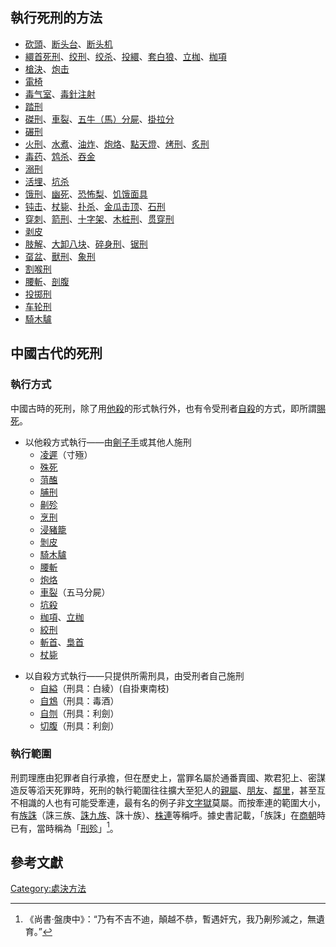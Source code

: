 {{Trivia |time=2010-03-11T07:30:21+00:00 }}
{{死刑}}
==執行死刑的方法==
*[[砍頭|砍頭]]、[[断头台|断头台]]、[[断头机|断头机]]
*[[绞刑|繯首死刑]]、[[绞刑|绞刑]]、[[绞杀|绞杀]]、[[投繯|投繯]]、[[套白狼|套白狼]]、[[立枷|立枷]]、[[枷項|枷項]]
*[[槍決|槍決]]、[[炮击|炮击]]
*[[電椅|電椅]]
*[[毒气室|毒气室]]、[[毒針注射|毒針注射]]
*[[踏刑|踏刑]]
*[[磔刑|磔刑]]、[[車裂|車裂]]、[[车裂|五牛（馬）分屍]]、[[掛拉分|掛拉分]]
*[[碾刑|碾刑]]
*[[火刑|火刑]]、[[水煮_(刑罰)|水煮]]、[[油炸_(刑罰)|油炸]]、[[炮烙|炮烙]]、[[點天燈|點天燈]]、[[烤刑|烤刑]]、[[炙刑|炙刑]]
*[[毒药|毒药]]、[[鸩杀|鸩杀]]、[[吞金|吞金]]
*[[溺刑|溺刑]]
*[[活埋|活埋]]、[[坑杀|坑杀]]
*[[饿刑|饿刑]]、[[幽死|幽死]]、[[恐怖梨|恐怖梨]]、[[饥饿面具|饥饿面具]]
*[[钝击|钝击]]、[[杖毙|杖毙]]、[[扑杀|扑杀]]、[[金瓜击顶|金瓜击顶]]、[[石刑|石刑]]
*[[穿刺|穿刺]]、[[箭刑|箭刑]]、[[十字架|十字架]]、[[木桩刑|木桩刑]]、[[贯穿刑|贯穿刑]]
*[[剥皮|剥皮]]
*[[肢解|肢解]]、[[大卸八块|大卸八块]]、[[碎身刑|碎身刑]]、[[锯刑|锯刑]]
*[[虿盆|虿盆]]、[[獸刑|獸刑]]、[[象刑|象刑]]
*[[割喉刑|割喉刑]]
*[[腰斬|腰斬]]、[[剖腹|剖腹]]
*[[投掷刑|投掷刑]]
*[[车轮刑|车轮刑]]
*[[騎木驢|騎木驢]]

== 中國古代的死刑 ==

=== 執行方式 ===

中國古時的死刑，除了用[[他殺|他殺]]的形式執行外，也有令受刑者[[自殺|自殺]]的方式，即所謂[[賜死|賜死]]。

* 以他殺方式執行——由[[劊子手|劊子手]]或其他人施刑
** [[凌遲|凌遲]]（寸殛）
** [[殊死|殊死]]
** [[醢刑|菹醢]]
** [[脯刑|脯刑]]
** [[劓殄|劓殄]]
** [[烹刑|烹刑]]
** [[浸豬籠|浸豬籠]]
** [[剝皮|剝皮]]
** [[騎木驢|騎木驢]]
** [[腰斬|腰斬]]
** [[炮烙|炮烙]]
** [[車裂|車裂]]（五马分屍）
** [[坑殺|坑殺]]
** [[枷項|枷項]]、[[立枷|立枷]]
** [[絞刑|絞刑]]
** [[斬首|斬首]]、[[梟首|梟首]]
** [[杖毙|杖毙]]

* 以自殺方式執行——只提供所需刑具，由受刑者自己施刑
** [[自縊|自縊]]（刑具：白綾）(自掛東南枝)
** [[自鴆|自鴆]]（刑具：毒酒）
** [[自刎|自刎]]（刑具：利劍）
** [[切腹|切腹]]（刑具：利劍）

=== 執行範圍 ===

刑罰理應由犯罪者自行承擔，但在歷史上，當罪名屬於通番賣國、欺君犯上、密謀造反等滔天死罪時，死刑的執行範圍往往擴大至犯人的[[親屬|親屬]]、[[朋友|朋友]]、[[鄰里|鄰里]]，甚至互不相識的人也有可能受牽連，最有名的例子非[[文字獄|文字獄]]莫屬。而按牽連的範圍大小，有[[族誅|族誅]]（誅三族、[[誅九族|誅九族]]、誅十族）、[[株連|株連]]等稱呼。據史書記載，「族誅」在[[商朝|商朝]]時已有，當時稱為「[[劓殄|刑殄]]」<ref>《尚書·盤庚中》：“乃有不吉不迪，顛越不恭，暫遇奸宄，我乃劓殄滅之，無遺育。”</ref>。

==參考文獻==
<div class="references-small">
<references></references>
</div>

[[Category:處決方法|Category:處決方法]]